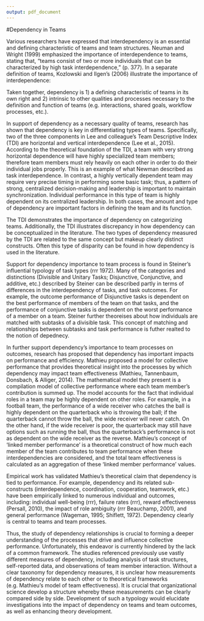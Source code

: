 ```yaml
---
output: pdf_document
---
```

#Dependency in Teams

Various researchers have expressed that interdependency is an essential and defining characteristic of teams and team structures. Neuman and Wright (1999) emphasized the importance of interdependence to teams, stating that, "teams consist of two or more individuals that can be characterized by high task interdependence," (p. 377). In a separate definition of teams, Kozlowski and Ilgen's (2006) illustrate the importance of interdependence:

\textit{A team can be defined as (a) two or more individuals who (b) socially interact (face-to-face or, increasingly, virtually); (c) possess one or more common goals; (d) are brought together to perform organizationally relevant tasks; (e) exhibit interdependencies with respect to workflow, goals, and outcomes; (f) have different roles and responsibilities; and (g) are together embedded in an encompassing organizational system, with boundaries and linkages to the broader system context and task environment (p. 79)}

Taken together, dependency is 1) a defining characteristic of teams in its own right and 2) intrinsic to other qualities and processes necessary to the definition and function of teams (e.g. interactions, shared goals, workflow processes, etc.). 

In support of dependency as a necessary quality of teams, research has shown that dependency is key in differentiating types of teams. Specifically, two of the three components in Lee and colleague's Team Descriptive Index (TDI) are horizontal and vertical interdependence (Lee et al., 2015). According to the theoretical foundation of the TDI, a team with very strong horizontal dependence will have highly specialized team members; therefore team members must rely heavily on each other in order to do their individual jobs properly. This is an example of what Newman described as task interdependence. In contrast, a highly vertically dependent team may require very precise timing in performing some basic task; thus, a pattern of strong, centralized decision-making and leadership is important to maintain synchronization. Individual performance in this type of team is highly dependent on its centralized leadership. In both cases, the amount and type of dependency are important factors in defining the team and its function. 

The TDI demonstrates the importance of dependency on categorizing teams. Additionally, the TDI illustrates discrepancy in how dependency can be conceptualized in the literature. The two types of dependency measured by the TDI are related to the same concept but makeup clearly distinct constructs. Often this type of disparity can be found in how dependency is used in the literature.

Support for dependency importance to team process is found in Steiner's influential typology of task types (rrr 1972). Many of the categories and distinctions (Divisible and Unitary Tasks; Disjunctive, Conjunctive, and additive, etc.) described by Steiner can be described partly in terms of differences in the interdependency of tasks, and task outcomes. For example, the outcome performance of Disjunctive tasks is dependent on the best performance of members of the team on that tasks, and the performance of conjunctive tasks is dependent on the worst performance of a member on a team. Steiner further theoreises about how individuals are matched with subtasks of a divisible task. This concept of matching and relationships between subtasks and task performance is futher realted to the notion of depednecy.

In further support dependency's importance to team processes on outcomes, research has proposed that dependency has important impacts on performance and efficiency. Mathieu proposed a model for collective performance that provides theoretical insight into the processes by which dependency may impact team effectiveness (Mathieu, Tannenbaum, Donsbach, & Alliger, 2014). The mathematical model they present is a compilation model of collective performance where each team member's contribution is summed up. The model accounts for the fact that individual roles in a team may be highly dependent on other roles. For example, in a football team, the performance of a wide receiver who catches the ball is highly dependent on the quarterback who is throwing the ball; if the quarterback cannot throw the ball, the wide receiver will never catch. On the other hand, if the wide receiver is poor, the quarterback may still have options such as running the ball, thus the quarterback's performance is not as dependent on the wide receiver as the reverse. Mathieu's concept of 'linked member performance' is a theoretical construct of how much each member of the team contributes to team performance when these interdependencies are considered, and the total team effectiveness is calculated as an aggregation of these 'linked member performance' values.

Empirical work has validated Mathieu's theoretical claim that dependency is tied to performance. For example, dependency and its related sub-constructs (interdependence, coordination, cooperation, teamwork, etc.) have been empirically linked to numerous individual and outcomes, including: individual well-being (rrr), failure rates (rrr), reward effectiveness (Persall, 2010), the impact of role ambiguity (rrr Beauchamp, 2001), and general performance (Wageman, 1995; Shiflett, 1972). Dependency clearly is central to teams and team processes.

Thus, the study of dependency relationships is crucial to forming a deeper understanding of the processes that drive and influence collective performance. Unfortunately, this endeavor is currently hindered by the lack of a common framework. The studies referenced previously use vastly different measures of dependency, including analysis of task structures, self-reported data, and observations of team member interaction. Without a clear taxonomy for dependency measures, it is unclear how measurements of dependency relate to each other or to theoretical frameworks (e.g. Mathieu's model of team effectiveness). It is crucial that organizational science develop a structure whereby these measurements can be clearly compared side by side. Development of such a typology would elucidate investigations into the impact of dependency on teams and team outcomes, as well as enhancing theory development.
